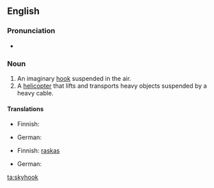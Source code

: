 ==English==

===Pronunciation===
* {{IPA|/ˈskaɪˌhʊk/}}

===Noun===
{{wikipedia}}
{{en-noun}}

# An imaginary [[hook]] suspended in the air.
# A [[helicopter]] that lifts and transports heavy objects suspended by a heavy cable.

====Translations====
{{trans-top|imaginary hook suspended in the air}}
* Finnish: {{t|fi|avaruuskoukku}}
{{trans-mid}}
* German: {{t|de|Skyhook|m}}
{{trans-bottom}}

{{trans-top|helicopter that lifts and transports heavy objects}}
* Finnish: [[raskas#Finnish|raskas]] {{t|fi|kuljetushelikopteri}}
{{trans-mid}}
* German: {{t|de|Skyhook|m}}
{{trans-bottom}}

[[ta:skyhook]]